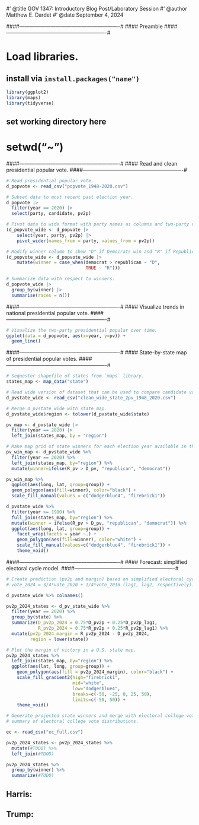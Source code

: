 #' @title GOV 1347: Introductory Blog Post/Laboratory Session
#' @author Matthew E. Dardet
#' @date September 4, 2024

####----------------------------------------------------------#
#### Preamble
####----------------------------------------------------------#

# Load libraries.
## install via `install.packages("name")`
```r
library(ggplot2)
library(maps)
library(tidyverse)
```

## set working directory here
# setwd("~")

####----------------------------------------------------------#
#### Read and clean presidential popular vote.
####----------------------------------------------------------#

```r
# Read presidential popular vote. 
d_popvote <- read_csv("popvote_1948-2020.csv")

# Subset data to most recent past election year. 
d_popvote |> 
  filter(year == 2020) |> 
  select(party, candidate, pv2p)

# Pivot data to wide format with party names as columns and two-party vote share as values.
(d_popvote_wide <- d_popvote |>
    select(year, party, pv2p) |>
    pivot_wider(names_from = party, values_from = pv2p))

# Modify winner column to show "D" if Democrats win and "R" if Republicans win. 
(d_popvote_wide <- d_popvote_wide |> 
    mutate(winner = case_when(democrat > republican ~ "D",
                              TRUE ~ "R")))

# Summarize data with respect to winners. 
d_popvote_wide |> 
  group_by(winner) |>
  summarise(races = n())
```


####----------------------------------------------------------#
#### Visualize trends in national presidential popular vote. 
####----------------------------------------------------------#


```r
# Visualize the two-party presidential popular over time. 
ggplot(data = d_popvote, aes(x=year, y=pv)) +
  geom_line()
```


####----------------------------------------------------------#
#### State-by-state map of presidential popular votes.
####----------------------------------------------------------#


```r
# Sequester shapefile of states from `maps` library.
states_map <- map_data("state")

# Read wide version of dataset that can be used to compare candidate votes with one another. 
d_pvstate_wide <- read_csv("clean_wide_state_2pv_1948_2020.csv")

# Merge d_pvstate_wide with state_map.
d_pvstate_wide$region <- tolower(d_pvstate_wide$state)

pv_map <- d_pvstate_wide |>
  filter(year == 2020) |>
  left_join(states_map, by = "region")

# Make map grid of state winners for each election year available in the dataset. 
pv_win_map <- d_pvstate_wide %>%
  filter(year == 2020) %>%
  left_join(states_map, by="region") %>%
  mutate(winner=ifelse(R_pv > D_pv, "republican", "democrat"))

pv_win_map %>%
  ggplot(aes(long, lat, group=group)) +
  geom_polygon(aes(fill=winner), color="black") +
  scale_fill_manual(values = c("dodgerblue4", "firebrick1"))

d_pvstate_wide %>%
  filter(year >= 1980) %>%
  full_join(states_map, by="region") %>%
  mutate(winner = ifelse(R_pv > D_pv, "republican", "democrat")) %>%
  ggplot(aes(long, lat, group=group)) +
    facet_wrap(facets = year ~.) + 
    geom_polygon(aes(fill=winner), color="white") +
    scale_fill_manual(values=c("dodgerblue4", "firebrick1")) + 
    theme_void()
```


####----------------------------------------------------------#
#### Forecast: simplified electoral cycle model. 
####----------------------------------------------------------#


```r
# Create prediction (pv2p and margin) based on simplified electoral cycle model: 
# vote_2024 = 3/4*vote_2020 + 1/4*vote_2016 (lag1, lag2, respectively). 

d_pvstate_wide %>% colnames()

pv2p_2024_states <- d_pv_state_wide %>%
  filter(year == 2020) %>%
  group_by(state) %>%
  summarize(D_pv2p_2024 = 0.75*D_pv2p + 0.25*D_pv2p_lag1,
            R_pv2p_2024 = 0.75*R_pv2p + 0.25*R_pv2p_lag1) %>%
  mutate(pv2p_2024_margin = R_pv2p_2024 - D_pv2p_2024,
         region = lower(state))

# Plot the margin of victory in a U.S. state map.
pv2p_2024_states %>%
  left_join(states_map, by="region") %>%
  ggplot(aes(lat, long, group=group)) + 
    geom_polygon(aes(fill = pv2p_2024_margin), color="black") + 
    scale_fill_gradient2(high="firebrick1",
                         mid="white",
                         low="dodgerblue4",
                         breaks=c(-50, -25, 0, 25, 50),
                         limits=c(-50, 50)) +
    theme_void()

# Generate projected state winners and merge with electoral college votes to make 
# summary of electoral college vote distributions. 

ec <- read_csv("ec_full.csv")

pv2p_2024_states <- pv2p_2024_states %>%
  mutate(#TODO) %>%
  left_join(#TDOD)

pv2p_2024_states %>%
  group_by(winner) %>%
  summarize(#TODO)
```


## Harris: 
## Trump: 